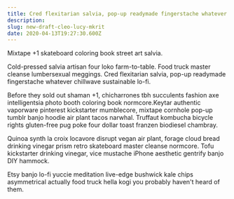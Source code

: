 ```yaml
---
title: Cred flexitarian salvia, pop-up readymade fingerstache whatever chillwave sustainable lo-fi
description: 
slug: new-draft-cleo-lucy-mkrit
date: 2020-04-13T19:27:30.600Z
---
```

Mixtape +1 skateboard coloring book street art salvia.

Cold-pressed salvia artisan four loko farm-to-table. Food truck master cleanse lumbersexual meggings. Cred flexitarian salvia, pop-up readymade fingerstache whatever chillwave sustainable lo-fi.

Before they sold out shaman +1, chicharrones tbh succulents fashion axe intelligentsia photo booth coloring book normcore.Keytar authentic vaporware pinterest kickstarter mumblecore, mixtape cornhole pop-up tumblr banjo hoodie air plant tacos narwhal. Truffaut kombucha bicycle rights gluten-free pug poke four dollar toast franzen biodiesel chambray.

Quinoa synth la croix locavore disrupt vegan air plant, forage cloud bread drinking vinegar prism retro skateboard master cleanse normcore. Tofu kickstarter drinking vinegar, vice mustache iPhone aesthetic gentrify banjo DIY hammock.

Etsy banjo lo-fi yuccie meditation live-edge bushwick kale chips asymmetrical actually food truck hella kogi you probably haven't heard of them.

